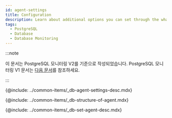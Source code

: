 ```yaml
---
id: agent-settings
title: Configuration
description: Learn about additional options you can set through the whatap.conf file on the database agent server.
tags:
  - PostgreSQL
  - Database
  - Database Monitoring
---
```


:::note

이 문서는 PostgreSQL 모니터링 V2를 기준으로 작성되었습니다. PostgreSQL 모니터링 V1 문서는 [다음 문서](../postgresql-v1/agent-settings)를 참조하세요.

:::


{@include: ../common-items/_db-agent-settings-desc.mdx} 

<!-- 에이전트 구성 -->

{@include: ../common-items/_db-structure-of-agent.mdx} 

<!-- 에이전트 설정 -->

{@include: ../common-items/_db-set-agent-desc.mdx}

<DocCardList/>
